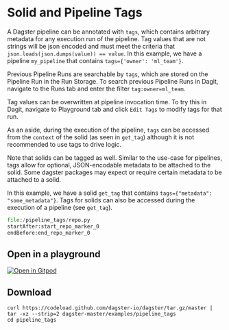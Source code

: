 
# Solid and Pipeline Tags

<ExampleReferenceLink filePath="examples/pipeline_tags" />

A Dagster pipeline can be annotated with `tags`, which contains arbitrary metadata for any
execution run of the pipeline. Tag values that are not strings will be json encoded and must meet
the criteria that `json.loads(json.dumps(value)) == value`. In this example, we have a pipeline
`my_pipeline` that contains `tags={'owner': 'ml_team'}`.

Previous Pipeline Runs are searchable by `tags`, which are stored on the Pipeline Run in the
Run Storage. To search previous Pipeline Runs in Dagit, navigate to the Runs tab and enter the
filter `tag:owner=ml_team`.

Tag values can be overwritten at pipeline invocation time. To try this in Dagit, navigate to
Playground tab and click `Edit Tags` to modify tags for that run.

As an aside, during the execution of the pipeline, `tags` can be accessed from the `context`
of the solid (as seen in `get_tag`) although it is not recommended to use tags to drive logic.

Note that solids can be tagged as well. Similar to the use-case for pipelines, tags allow for
optional, JSON-encodable metadata to be attached to the solid. Some dagster packages may expect
or require certain metadata to be attached to a solid.

In this example, we have a solid `get_tag` that contains `tags={"metadata": "some_metadata"}`.
Tags for solids can also be accessed during the execution of a pipeline (see `get_tag`).

```python literalinclude caption=repo.py
file:/pipeline_tags/repo.py
startAfter:start_repo_marker_0
endBefore:end_repo_marker_0
```

## Open in a playground

[![Open in Gitpod](https://gitpod.io/button/open-in-gitpod.svg)](https://gitpod.io/#EXAMPLE=pipeline_tags/https://github.com/dagster-io/dagster)

## Download

```
curl https://codeload.github.com/dagster-io/dagster/tar.gz/master | tar -xz --strip=2 dagster-master/examples/pipeline_tags
cd pipeline_tags
```
